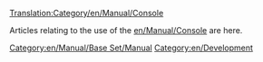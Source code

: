 [[Translation:Category/en/Manual/Console]]


Articles relating to the use of the [[en/Manual/Console]] are here.

[[Category:en/Manual/Base Set/Manual]]
[[Category:en/Development]]